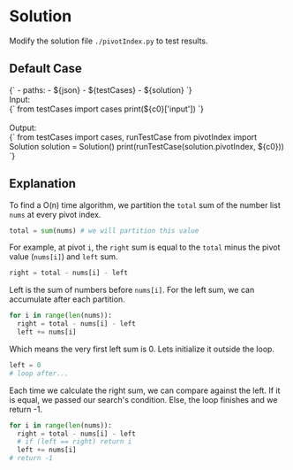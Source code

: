 


<Meta title="Data Structure/Array/1D/[724] Find Pivot Index/Solution/Python" />

# Solution

Modify the solution file `./pivotIndex.py` to test results.

## Default Case

<Canvas withSource="open">
  <Story name="Case 0" parameters={{ docs: { source: { code } } }} inline={false} height="130px">
    <py-env>
    {`
      - paths:
        - ${json}
        - ${testCases}
        - ${solution}
    `}
    </py-env>
    <div>
      <div>Input: </div>
      <py-script>
      {`
        from testCases import cases
        print(${c0}['input'])
      `}
      </py-script>
    </div>
    <br />
    <div>
      <div>Output: </div>
      <py-script>
      {`
        from testCases import cases, runTestCase
        from pivotIndex import Solution
        solution = Solution()
        print(runTestCase(solution.pivotIndex, ${c0}))
      `}
      </py-script>
    </div>
  </Story>
</Canvas>

## Explanation

To find a O(n) time algorithm, we partition the `total` sum of the number list `nums` at every pivot index.

```python
total = sum(nums) # we will partition this value
```

For example, at pivot `i`, the `right` sum is equal to the `total` minus the pivot value (`nums[i]`) and `left` sum.

```python
right = total - nums[i] - left
```

Left is the sum of numbers before `nums[i]`. For the left sum, we can accumulate after each partition.

```python
for i in range(len(nums)):
  right = total - nums[i] - left
  left += nums[i]
```

Which means the very first left sum is 0. Lets initialize it outside the loop.

```python
left = 0
# loop after...
```

Each time we calculate the right sum, we can compare against the left. If it is equal, we passed our search's condition. Else, the loop finishes and we return -1.

```python
for i in range(len(nums)):
  right = total - nums[i] - left
  # if (left == right) return i
  left += nums[i]
# return -1
```
